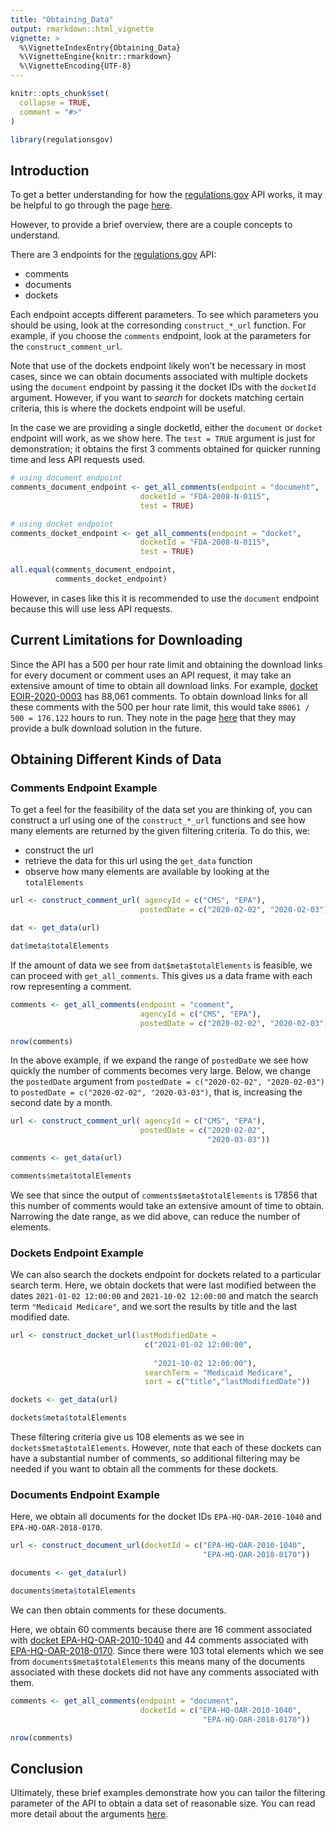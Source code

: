 ```yaml
---
title: "Obtaining_Data"
output: rmarkdown::html_vignette
vignette: >
  %\VignetteIndexEntry{Obtaining_Data}
  %\VignetteEngine{knitr::rmarkdown}
  %\VignetteEncoding{UTF-8}
---
```


```r
knitr::opts_chunk$set(
  collapse = TRUE,
  comment = "#>"
)
```

```r

library(regulationsgov)

```


## Introduction 

To get a better understanding for how the [regulations.gov](https://www.regulations.gov/) API works, it may be helpful to go through the page [here](https://open.gsa.gov/api/regulationsgov/).

However, to provide a brief overview, there are a couple concepts to understand.

There are 3 endpoints for the [regulations.gov](https://www.regulations.gov/) API:

* comments
* documents
* dockets

Each endpoint accepts different parameters. To see which parameters you should be using, look at the corresonding `construct_*_url` function. For example, if you choose the `comments` endpoint, look at the parameters for the `construct_comment_url`. 

Note that use of the dockets endpoint likely won't be necessary in most cases, since we can obtain documents associated with multiple dockets using the `document` endpoint by passing it the docket IDs with the `docketId` argument. However, if you want to *search* for dockets matching certain criteria, this is where the dockets endpoint will be useful.

In the case we are providing a single docketId, either the `document` or `docket` endpoint will work, as we show here. The `test = TRUE` argument is just for demonstration; it obtains the first 3 comments obtained for quicker running time and less API requests used. 

```r

# using document endpoint
comments_document_endpoint <- get_all_comments(endpoint = "document",
                             docketId = "FDA-2008-N-0115", 
                             test = TRUE) 

# using docket endpoint
comments_docket_endpoint <- get_all_comments(endpoint = "docket",
                             docketId = "FDA-2008-N-0115", 
                             test = TRUE) 

all.equal(comments_document_endpoint, 
          comments_docket_endpoint)


```


However, in cases like this it is recommended to use the `document` endpoint because this will use less API requests.  


## Current Limitations for Downloading

Since the API has a 500 per hour rate limit and obtaining the download links for every document or comment uses an API request, it may take an extensive amount of time to obtain all download links. For example, [docket EOIR-2020-0003](https://www.regulations.gov/docket/EOIR-2020-0003) has 88,061 comments. To obtain download links for all these comments with the 500 per hour rate limit, this would take `88061 / 500 = 176.122` hours to run. They note in the page [here](https://open.gsa.gov/api/regulationsgov/) that they may provide a bulk download solution in the future. 


## Obtaining Different Kinds of Data

### Comments Endpoint Example 

To get a feel for the feasibility of the data set you are thinking of, you can construct a url using one of the `construct_*_url` functions and see how many elements are returned by the given filtering criteria. To do this, we:

* construct the url
* retrieve the data for this url using the `get_data` function
* observe how many elements are available by looking at the `totalElements`

```r


url <- construct_comment_url( agencyId = c("CMS", "EPA"),
                             postedDate = c("2020-02-02", "2020-02-03"))

dat <- get_data(url)

dat$meta$totalElements

```


If the amount of data we see from `dat$meta$totalElements` is feasible, we can proceed with `get_all_comments`. This gives us a data frame with each row representing a comment.

```r

comments <- get_all_comments(endpoint = "comment",
                             agencyId = c("CMS", "EPA"),
                             postedDate = c("2020-02-02", "2020-02-03"))

nrow(comments)

```


In the above example, if we expand the range of `postedDate` we see how quickly the number of comments becomes very large. Below, we change the `postedDate` argument from `postedDate = c("2020-02-02", "2020-02-03")` to `postedDate = c("2020-02-02", "2020-03-03")`, that is, increasing the second date by a month. 

```r

url <- construct_comment_url( agencyId = c("CMS", "EPA"),
                             postedDate = c("2020-02-02",
                                            "2020-03-03"))

comments <- get_data(url)

comments$meta$totalElements


```

We see that since the output of `comments$meta$totalElements` is 17856 that this number of comments would take an extensive amount of time to obtain. Narrowing the date range, as we did above, can reduce the number of elements. 



### Dockets Endpoint Example 

We can also search the dockets endpoint for dockets related to a particular search term. Here, we obtain dockets that were last modified between the dates `2021-01-02 12:00:00` and  `2021-10-02 12:00:00` and match the search term `"Medicaid Medicare"`, and we sort the results by title and the last modified date.



```r

url <- construct_docket_url(lastModifiedDate =
                              c("2021-01-02 12:00:00", 
                                                
                                "2021-10-02 12:00:00"),
                              searchTerm = "Medicaid Medicare",
                              sort = c("title","lastModifiedDate"))

dockets <- get_data(url)

dockets$meta$totalElements

```

These filtering criteria give us 108 elements as we see in `dockets$meta$totalElements`. However, note that each of these dockets can have a substantial number of comments, so additional filtering may be needed if you want to obtain all the comments for these dockets.



### Documents Endpoint Example 

Here, we obtain all documents for the docket IDs `EPA-HQ-OAR-2010-1040` and `EPA-HQ-OAR-2018-0170`. 

```r

url <- construct_document_url(docketId = c("EPA-HQ-OAR-2010-1040", 
                                           "EPA-HQ-OAR-2018-0170"))

documents <- get_data(url)

documents$meta$totalElements

```

We can then obtain comments for these documents.

Here, we obtain 60 comments because there are 16 comment associated with [docket EPA-HQ-OAR-2010-1040](https://www.regulations.gov/docket/EPA-HQ-OAR-2010-1040) and 44 comments associated with [EPA-HQ-OAR-2018-0170](https://www.regulations.gov/docket/EPA-HQ-OAR-2018-0170). Since there were 103 total elements which we see from `documents$meta$totalElements`  this means many of the documents associated with these dockets did not have any comments associated with them. 

```r

comments <- get_all_comments(endpoint = "document", 
                             docketId = c("EPA-HQ-OAR-2010-1040", 
                                           "EPA-HQ-OAR-2018-0170"))

nrow(comments)

```

## Conclusion

Ultimately, these brief examples demonstrate how you can tailor the filtering parameter of the API to obtain a data set of reasonable size. You can read more detail about the arguments [here](https://open.gsa.gov/api/regulationsgov/).
